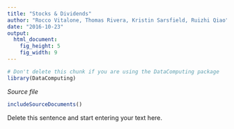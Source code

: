 ```yaml
---
title: "Stocks & Dividends"
author: "Rocco Vitalone, Thomas Rivera, Kristin Sarsfield, Ruizhi Qiao"
date: "2016-10-23"
output: 
  html_document:
    fig_height: 5
    fig_width: 9
---
```

<!-- Don't edit in between this line and the one below -->
```r
# Don't delete this chunk if you are using the DataComputing package
library(DataComputing)
```
*Source file* 
```r
includeSourceDocuments()
```
<!-- Don't edit the material above this line -->


Delete this sentence and start entering your text here.
